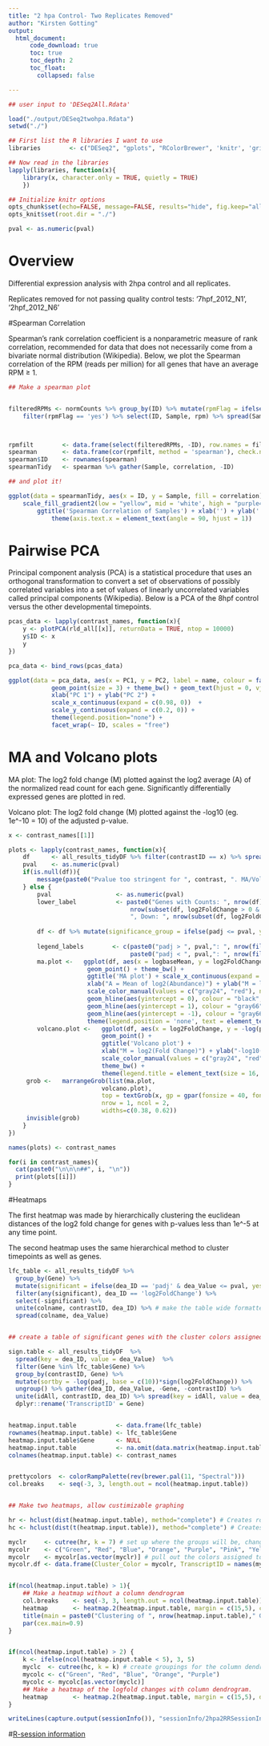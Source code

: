```yaml
---
title: "2 hpa Control- Two Replicates Removed" 
author: "Kirsten Gotting"
output:
  html_document:
      code_download: true
      toc: true
      toc_depth: 2
      toc_float:
        collapsed: false

---
```



```r

## user input to 'DESeq2All.Rdata'

load("./output/DESeq2twohpa.Rdata")
setwd("./")

## First list the R libraries I want to use
libraries        <- c("DESeq2", "gplots", "RColorBrewer", 'knitr', 'grid', 'gridExtra', "tidyverse", 'kiRsten')

## Now read in the libraries
lapply(libraries, function(x){
    library(x, character.only = TRUE, quietly = TRUE)
    })

## Initialize knitr options
opts_chunk$set(echo=FALSE, message=FALSE, results="hide", fig.keep="all", warning=FALSE, error=FALSE, fig.path="figures/", cache = FALSE)
opts_knit$set(root.dir = "./")

pval <- as.numeric(pval)

```


# Overview

Differential expression analysis with 2hpa control and all replicates.

Replicates removed for not passing quality control tests: '7hpf_2012_N1', '2hpf_2012_N6'


#Spearman Correlation

Spearman's rank correlation coefficient is a nonparametric measure of rank correlation, recommended for data that does not necessarily come from a bivariate normal distribution (Wikipedia). Below, we plot the Spearman correlation of the RPM (reads per million) for all genes that have an average RPM &#8805; 1.



```r

## Make a spearman plot


filteredRPMs <- normCounts %>% group_by(ID) %>% mutate(rpmFlag = ifelse((mean(rpm) >= 1), yes = 'yes', no = 'no')) %>% ungroup() %>%
    filter(rpmFlag == 'yes') %>% select(ID, Sample, rpm) %>% spread(Sample, rpm)



rpmfilt        <- data.frame(select(filteredRPMs, -ID), row.names = filteredRPMs$ID, check.names = FALSE)
spearman       <- data.frame(cor(rpmfilt, method = 'spearman'), check.names = FALSE)
spearman$ID    <- rownames(spearman)
spearmanTidy   <- spearman %>% gather(Sample, correlation, -ID)

## and plot it!

ggplot(data = spearmanTidy, aes(x = ID, y = Sample, fill = correlation)) + geom_tile() +
    scale_fill_gradient2(low = "yellow", mid = 'white', high = "purple4", midpoint = 0.8, limit = c(0,1)) +
        ggtitle('Spearman Correlation of Samples') + xlab('') + ylab('') +
            theme(axis.text.x = element_text(angle = 90, hjust = 1))
```


# Pairwise PCA

Principal component analysis (PCA) is a statistical procedure that uses an orthogonal transformation to convert a set of observations of possibly correlated variables into a set of values of linearly uncorrelated variables called principal components (Wikipedia). Below is a PCA of the 8hpf control versus the other developmental timepoints. 

```r

pcas_data <- lapply(contrast_names, function(x){
    y <- plotPCA(rld_all[[x]], returnData = TRUE, ntop = 10000)
    y$ID <- x
    y
})

pca_data <- bind_rows(pcas_data)

ggplot(data = pca_data, aes(x = PC1, y = PC2, label = name, colour = factor(condition))) +
            geom_point(size = 3) + theme_bw() + geom_text(hjust = 0, vjust = -0.4) +
            xlab("PC 1") + ylab("PC 2") + 
            scale_x_continuous(expand = c(0.98, 0))  +
            scale_y_continuous(expand = c(0.2, 0)) +
            theme(legend.position="none") +
            facet_wrap(~ ID, scales = "free")

```



# MA and Volcano plots {.tabset}

MA plot: The log2 fold change (M) plotted against the log2 average (A) of the normalized read count for each gene. Significantly differentially expressed genes are plotted in red.

Volcano plot: The log2 fold change (M) plotted against the -log10 (eg. 1e^-10 = 10) of the adjusted p-value.

```r


x <- contrast_names[[1]]

plots <- lapply(contrast_names, function(x){
    df      <- all_results_tidyDF %>% filter(contrastID == x) %>% spread(dea_ID, dea_Value) %>% mutate(logbaseMean = log(baseMean))
    pval    <- as.numeric(pval)
    if(is.null(df)){
        message(paste0("Pvalue too stringent for ", contrast, ". MA/Volcano plot ommited.\n"))
    } else {
        pval                  <- as.numeric(pval)
        lower_label           <- paste0("Genes with Counts: ", nrow(df), "\nUp: ",#create the label of the legend
                                  nrow(subset(df, log2FoldChange > 0 & padj < pval)),
                                  ", Down: ", nrow(subset(df, log2FoldChange < 0 & padj < pval)), "\n")
  
        df <- df %>% mutate(significance_group = ifelse(padj <= pval, yes = 'yes', no = 'no'))
  
        legend_labels        <- c(paste0("padj > ", pval,": ", nrow(filter(df, significance_group == 'no'))),
                                  paste0("padj < ", pval,": ", nrow(filter(df, significance_group == 'yes'))))
        ma.plot <-   ggplot(df, aes(x = logbaseMean, y = log2FoldChange, group = significance_group, colour = significance_group)) +
                      geom_point() + theme_bw() +
                      ggtitle('MA plot') + scale_x_continuous(expand = c(0, 0)) +
                      xlab("A = Mean of log2(Abundance)") + ylab("M = log2(Fold Change)") +
                      scale_color_manual(values = c("gray24", "red"), name = lower_label, breaks = c("gray24", "red"), labels = legend_labels) +
                      geom_hline(aes(yintercept = 0), colour = "black", linetype = "dashed") +
                      geom_hline(aes(yintercept = 1), colour = "gray66", linetype = "dashed") +
                      geom_hline(aes(yintercept = -1), colour = "gray66", linetype="dashed") +
                      theme(legend.position = 'none', text = element_text(size=20))
        volcano.plot <-   ggplot(df, aes(x = log2FoldChange, y = -log(padj, base = c(10)), group = significance_group, colour = significance_group)) +
                          geom_point() +
                          ggtitle('Volcano plot') +
                          xlab("M = log2(Fold Change)") + ylab("-log10(Adjusted P-Value)") + 
                          scale_color_manual(values = c("gray24", "red"), labels = legend_labels, name=lower_label) +
                          theme_bw() +
                          theme(legend.title = element_text(size = 16, face = "bold"), legend.text = element_text(size = 20),  text = element_text(size=20))
     grob <-   marrangeGrob(list(ma.plot,
                          volcano.plot),
                          top = textGrob(x, gp = gpar(fonsize = 40, fontface = 'bold', cex = 2), hjust = 1.8),
                          nrow = 1, ncol = 2,
                          widths=c(0.38, 0.62))
     invisible(grob)
    }
})

names(plots) <- contrast_names
```

```r

for(i in contrast_names){
  cat(paste0("\n\n\n##", i, "\n"))
  print(plots[[i]])
}

```


#Heatmaps


The first heatmap was made by hierarchically clustering the euclidean distances of the log2 fold change for genes with p-values less than  1e^-5 at any time point.

The second heatmap uses the same hierarchical method to cluster timepoints as well as genes.

```r


lfc_table <- all_results_tidyDF %>%
  group_by(Gene) %>%
  mutate(significant = ifelse(dea_ID == 'padj' & dea_Value <= pval, yes = TRUE, no = FALSE)) %>% # label all significant genes
  filter(any(significant), dea_ID == 'log2FoldChange') %>%
  select(-significant) %>% 
  unite(colname, contrastID, dea_ID) %>% # make the table wide formatted
  spread(colname, dea_Value)


## create a table of significant genes with the cluster colors assigned

sign.table <- all_results_tidyDF  %>% 
  spread(key = dea_ID, value = dea_Value)  %>% 
  filter(Gene %in% lfc_table$Gene) %>%
  group_by(contrastID, Gene) %>% 
  mutate(sortby = -log(padj, base = c(10))*sign(log2FoldChange)) %>% 
  ungroup() %>% gather(dea_ID, dea_Value, -Gene, -contrastID) %>% 
  unite(idAll, contrastID, dea_ID) %>% spread(key = idAll, value = dea_Value) %>%
  dplyr::rename('TranscriptID' = Gene)


heatmap.input.table           <- data.frame(lfc_table)
rownames(heatmap.input.table) <- lfc_table$Gene
heatmap.input.table$Gene      <- NULL
heatmap.input.table           <- na.omit(data.matrix(heatmap.input.table[which(rownames(heatmap.input.table) %in% sign.table$TranscriptID), ]))
colnames(heatmap.input.table) <- contrast_names


prettycolors  <- colorRampPalette(rev(brewer.pal(11, "Spectral")))
col.breaks    <- seq(-3, 3, length.out = ncol(heatmap.input.table))


## Make two heatmaps, allow custimizable graphing

hr <- hclust(dist(heatmap.input.table), method="complete") # Creates row dendrogram
hc <- hclust(dist(t(heatmap.input.table)), method="complete") # Creates column dendrogram

myclr     <- cutree(hr, k = 7) # set up where the groups will be, change 'k' for more or less groups
mycolr    <- c("Green", "Red", "Blue", "Orange", "Purple", "Pink", "Yellow") # must be the same length as 'k'
mycolr    <- mycolr[as.vector(myclr)] # pull out the colors assigned to each gene
mycolr.df <- data.frame(Cluster_Color = mycolr, TranscriptID = names(myclr)) # create a data frame of the cluster color each gene belongs to


if(ncol(heatmap.input.table) > 1){
    ## Make a heatmap without a column dendrogram
    col.breaks    <- seq(-3, 3, length.out = ncol(heatmap.input.table))
    heatmap       <- heatmap.2(heatmap.input.table, margin = c(15,5), col = prettycolors, dendrogram = 'row', trace = c("none"), Rowv=as.dendrogram(hr), Colv = NA, labRow = FALSE, key = TRUE, breaks = col.breaks, key.ylab = "Gene Count", key.xlab = "log2FoldChange", cexCol = 1.5, RowSideColors = mycolr)
    title(main = paste0("Clustering of ", nrow(heatmap.input.table)," Genes"), line = 0)
    par(cex.main=0.9)
}


if(ncol(heatmap.input.table) > 2) {
    k <- ifelse(ncol(heatmap.input.table < 5), 3, 5)
    myclc  <- cutree(hc, k = k) # create groupings for the column dendrogram
    mycolc <- c("Green", "Red", "Blue", "Orange", "Purple")
    mycolc <- mycolc[as.vector(myclc)]
    ## Make a heatmap of the logfold changes with column dendrogram.
    heatmap       <- heatmap.2(heatmap.input.table, margin = c(15,5), dendrogram = 'both', Rowv = as.dendrogram(hr), Colv = as.dendrogram(hc), col = prettycolors, trace = c("none"), labRow = FALSE, key = TRUE, breaks = col.breaks, main = paste0("Clustering of Timepoints on ", nrow(heatmap.input.table)," Genes"), key.ylab = "Gene Count", key.xlab = "log2FoldChange", cexCol = 1.5, RowSideColors = mycolr, ColSideColors = mycolc)
}

```



```r
writeLines(capture.output(sessionInfo()), "sessionInfo/2hpa2RRSessionInfo.txt")
```

#[R-session information](`r paste0("http://bioinfo/", gsub("/home/", "~", getwd()), "/sessionInfo/StorySessionInfo.txt")`)


